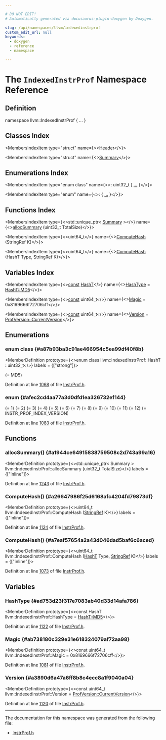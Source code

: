 ```yaml
---

# DO NOT EDIT!
# Automatically generated via docusaurus-plugin-doxygen by Doxygen.

slug: /api/namespaces/llvm/indexedinstrprof
custom_edit_url: null
keywords:
  - doxygen
  - reference
  - namespace

---
```





# The `IndexedInstrProf` Namespace Reference

<DoxygenPage pluginConfig={pluginConfig}>



## Definition

<CodeBlock>namespace llvm::IndexedInstrProf &#123; ... &#125;</CodeBlock>

## Classes Index

<MembersIndex>

<MembersIndexItem
  type="struct"
  name={<><a href="/docs/api/structs/llvm/indexedinstrprof/header">Header</a></>}>
</MembersIndexItem>

<MembersIndexItem
  type="struct"
  name={<><a href="/docs/api/structs/llvm/indexedinstrprof/summary">Summary</a></>}>
</MembersIndexItem>

</MembersIndex>

## Enumerations Index

<MembersIndex>

<MembersIndexItem
  type="enum class"
  name={<>: uint32&#95;t &#123; <a href="#a87b93ba3c91ae466954c5ea99df40f8b">...</a> &#125;</>}>
</MembersIndexItem>

<MembersIndexItem
  type="enum"
  name={<>:  &#123; <a href="#afec2cd4aa77a3d0dfd1ea326732ef144">...</a> &#125;</>}>
</MembersIndexItem>

</MembersIndex>

## Functions Index

<MembersIndex>

<MembersIndexItem
  type={<>std::unique&#95;ptr&lt; <a href="/docs/api/structs/llvm/indexedinstrprof/summary">Summary</a> &gt;</>}
  name={<><a href="#a1944ce64915838759508c2d743a99a16">allocSummary</a> (uint32&#95;t TotalSize)</>}>
</MembersIndexItem>

<MembersIndexItem
  type={<>uint64&#95;t</>}
  name={<><a href="#a26647986f25d6168afc4204fd79873df">ComputeHash</a> (StringRef K)</>}>
</MembersIndexItem>

<MembersIndexItem
  type={<>uint64&#95;t</>}
  name={<><a href="#a7eaf57654a2a43d046dad5baf6c6aced">ComputeHash</a> (HashT Type, StringRef K)</>}>
</MembersIndexItem>

</MembersIndex>

## Variables Index

<MembersIndex>

<MembersIndexItem
  type={<><a href="/docs/api/files/lib/lib/target/lib/target/aarch64/aarch64promoteconstant-cpp/#a90f8350fecae261c25be85d38b451bff">const</a> <a href="#a87b93ba3c91ae466954c5ea99df40f8b">HashT</a></>}
  name={<><a href="#ad753d23f317e7083ab40d33d14afa786">HashType</a> = <a href="#a87b93ba3c91ae466954c5ea99df40f8ba7f138a09169b250e9dcb378140907378">HashT::MD5</a></>}>
</MembersIndexItem>

<MembersIndexItem
  type={<><a href="/docs/api/files/lib/lib/target/lib/target/aarch64/aarch64promoteconstant-cpp/#a90f8350fecae261c25be85d38b451bff">const</a> uint64&#95;t</>}
  name={<><a href="#ab738180c329e31e618324079af72aa98">Magic</a> = 0x8169666f72706cff</>}>
</MembersIndexItem>

<MembersIndexItem
  type={<><a href="/docs/api/files/lib/lib/target/lib/target/aarch64/aarch64promoteconstant-cpp/#a90f8350fecae261c25be85d38b451bff">const</a> uint64&#95;t</>}
  name={<><a href="#a3890d6a47a6ff8b8c4ecc8a1f9040a04">Version</a> = <a href="#afec2cd4aa77a3d0dfd1ea326732ef144a14e0dc2d209c96858adad5cbe96abeea">ProfVersion::CurrentVersion</a></>}>
</MembersIndexItem>

</MembersIndex>


<SectionDefinition>

## Enumerations

### enum class  {#a87b93ba3c91ae466954c5ea99df40f8b}

<MemberDefinition
  prototype={<>enum class llvm::IndexedInstrProf::HashT : uint32&#95;t</>}
 labels = {["strong"]}>

<EnumerationList title="Enumeration values">

<Link id="a87b93ba3c91ae466954c5ea99df40f8ba7f138a09169b250e9dcb378140907378" />
<EnumerationListItem name="MD5">

</EnumerationListItem>

<Link id="a87b93ba3c91ae466954c5ea99df40f8bad55b30607c2a9a2616347d6edb789f6b" />
<EnumerationListItem name="Last">
 (= MD5)
</EnumerationListItem>

</EnumerationList>

Definition at line <a href="/docs/api/files/include/include/llvm/include/llvm/profiledata/instrprof-h/#l01068">1068</a> of file <a href="/docs/api/files/include/include/llvm/include/llvm/profiledata/instrprof-h">InstrProf.h</a>.
</MemberDefinition>

### enum  {#afec2cd4aa77a3d0dfd1ea326732ef144}

<MemberDefinition
  prototype="enum llvm::IndexedInstrProf::ProfVersion ">

<EnumerationList title="Enumeration values">

<Link id="afec2cd4aa77a3d0dfd1ea326732ef144adf9c49729352ec5938aba7ee742f22eb" />
<EnumerationListItem name="Version1">
 (= 1)
</EnumerationListItem>

<Link id="afec2cd4aa77a3d0dfd1ea326732ef144a9ee73a152159ed9b802491d123340ca1" />
<EnumerationListItem name="Version2">
 (= 2)
</EnumerationListItem>

<Link id="afec2cd4aa77a3d0dfd1ea326732ef144a401026e6fd4e6d78f47d7d26553e9c08" />
<EnumerationListItem name="Version3">
 (= 3)
</EnumerationListItem>

<Link id="afec2cd4aa77a3d0dfd1ea326732ef144a4e22e7c95daa6961d2904589b2898fc6" />
<EnumerationListItem name="Version4">
 (= 4)
</EnumerationListItem>

<Link id="afec2cd4aa77a3d0dfd1ea326732ef144a0628bf40f65c6b22c5bc69f0e74540c2" />
<EnumerationListItem name="Version5">
 (= 5)
</EnumerationListItem>

<Link id="afec2cd4aa77a3d0dfd1ea326732ef144a3387630ffc5095e58587043dd2d26978" />
<EnumerationListItem name="Version6">
 (= 6)
</EnumerationListItem>

<Link id="afec2cd4aa77a3d0dfd1ea326732ef144a3e9ec06f4f043087b7f43cc0c288de6c" />
<EnumerationListItem name="Version7">
 (= 7)
</EnumerationListItem>

<Link id="afec2cd4aa77a3d0dfd1ea326732ef144abbde790207768690c8622281e4e44d07" />
<EnumerationListItem name="Version8">
 (= 8)
</EnumerationListItem>

<Link id="afec2cd4aa77a3d0dfd1ea326732ef144a22cfc95cf4103d957430bb9bda377d55" />
<EnumerationListItem name="Version9">
 (= 9)
</EnumerationListItem>

<Link id="afec2cd4aa77a3d0dfd1ea326732ef144a447859d0b370e56bf54f8b7330b8d553" />
<EnumerationListItem name="Version10">
 (= 10)
</EnumerationListItem>

<Link id="afec2cd4aa77a3d0dfd1ea326732ef144a6e9f8146996c5b22031a2bec2d21f291" />
<EnumerationListItem name="Version11">
 (= 11)
</EnumerationListItem>

<Link id="afec2cd4aa77a3d0dfd1ea326732ef144a8d0e14672b6c383788badb439f3bc6c3" />
<EnumerationListItem name="Version12">
 (= 12)
</EnumerationListItem>

<Link id="afec2cd4aa77a3d0dfd1ea326732ef144a14e0dc2d209c96858adad5cbe96abeea" />
<EnumerationListItem name="CurrentVersion">
 (= INSTR&#95;PROF&#95;INDEX&#95;VERSION)
</EnumerationListItem>

</EnumerationList>

Definition at line <a href="/docs/api/files/include/include/llvm/include/llvm/profiledata/instrprof-h/#l01083">1083</a> of file <a href="/docs/api/files/include/include/llvm/include/llvm/profiledata/instrprof-h">InstrProf.h</a>.
</MemberDefinition>

</SectionDefinition>

<SectionDefinition>

## Functions

### allocSummary() {#a1944ce64915838759508c2d743a99a16}

<MemberDefinition
  prototype={<>std::unique&#95;ptr&lt; Summary &gt; llvm::IndexedInstrProf::allocSummary (uint32&#95;t TotalSize)</>}
  labels = {["inline"]}>

Definition at line <a href="/docs/api/files/include/include/llvm/include/llvm/profiledata/instrprof-h/#l01243">1243</a> of file <a href="/docs/api/files/include/include/llvm/include/llvm/profiledata/instrprof-h">InstrProf.h</a>.
</MemberDefinition>

### ComputeHash() {#a26647986f25d6168afc4204fd79873df}

<MemberDefinition
  prototype={<>uint64&#95;t llvm::IndexedInstrProf::ComputeHash (<a href="/docs/api/classes/llvm/stringref">StringRef</a> K)</>}
  labels = {["inline"]}>

Definition at line <a href="/docs/api/files/include/include/llvm/include/llvm/profiledata/instrprof-h/#l01124">1124</a> of file <a href="/docs/api/files/include/include/llvm/include/llvm/profiledata/instrprof-h">InstrProf.h</a>.
</MemberDefinition>

### ComputeHash() {#a7eaf57654a2a43d046dad5baf6c6aced}

<MemberDefinition
  prototype={<>uint64&#95;t llvm::IndexedInstrProf::ComputeHash (<a href="#a87b93ba3c91ae466954c5ea99df40f8b">HashT</a> Type, <a href="/docs/api/classes/llvm/stringref">StringRef</a> K)</>}
  labels = {["inline"]}>

Definition at line <a href="/docs/api/files/include/include/llvm/include/llvm/profiledata/instrprof-h/#l01073">1073</a> of file <a href="/docs/api/files/include/include/llvm/include/llvm/profiledata/instrprof-h">InstrProf.h</a>.
</MemberDefinition>

</SectionDefinition>

<SectionDefinition>

## Variables

### HashType {#ad753d23f317e7083ab40d33d14afa786}

<MemberDefinition
  prototype={<>const HashT llvm::IndexedInstrProf::HashType = <a href="#a87b93ba3c91ae466954c5ea99df40f8ba7f138a09169b250e9dcb378140907378">HashT::MD5</a></>}>

Definition at line <a href="/docs/api/files/include/include/llvm/include/llvm/profiledata/instrprof-h/#l01122">1122</a> of file <a href="/docs/api/files/include/include/llvm/include/llvm/profiledata/instrprof-h">InstrProf.h</a>.
</MemberDefinition>

### Magic {#ab738180c329e31e618324079af72aa98}

<MemberDefinition
  prototype={<>const uint64&#95;t llvm::IndexedInstrProf::Magic = 0x8169666f72706cff</>}>

Definition at line <a href="/docs/api/files/include/include/llvm/include/llvm/profiledata/instrprof-h/#l01081">1081</a> of file <a href="/docs/api/files/include/include/llvm/include/llvm/profiledata/instrprof-h">InstrProf.h</a>.
</MemberDefinition>

### Version {#a3890d6a47a6ff8b8c4ecc8a1f9040a04}

<MemberDefinition
  prototype={<>const uint64&#95;t llvm::IndexedInstrProf::Version = <a href="#afec2cd4aa77a3d0dfd1ea326732ef144a14e0dc2d209c96858adad5cbe96abeea">ProfVersion::CurrentVersion</a></>}>

Definition at line <a href="/docs/api/files/include/include/llvm/include/llvm/profiledata/instrprof-h/#l01120">1120</a> of file <a href="/docs/api/files/include/include/llvm/include/llvm/profiledata/instrprof-h">InstrProf.h</a>.
</MemberDefinition>

</SectionDefinition>

<hr/>

The documentation for this namespace was generated from the following file:

<ul>
<li><a href="/docs/api/files/include/include/llvm/include/llvm/profiledata/instrprof-h">InstrProf.h</a></li>
</ul>

</DoxygenPage>
